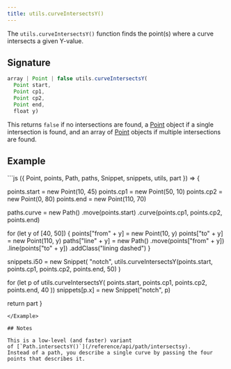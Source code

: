 ```yaml
---
title: utils.curveIntersectsY()
---
```


The `utils.curveIntersectsY()` function finds the point(s) where a curve
intersects a given Y-value.

## Signature

```js
array | Point | false utils.curveIntersectsY(
  Point start,
  Point cp1,
  Point cp2,
  Point end,
  float y)
```

This returns `false` if no intersections are found,
a [Point](/reference/api/point/) object if
a single intersection is found, and an array
of [Point](/reference/api/point/) objects if
multiple intersections are found.

## Example

<Example caption="A Utils.curveIntersectY() example">
```js
({ Point, points, Path, paths, Snippet, snippets, utils, part }) => {

points.start = new Point(10, 45)
points.cp1 = new Point(50, 10)
points.cp2 = new Point(0, 80)
points.end = new Point(110, 70)

paths.curve = new Path()
.move(points.start)
.curve(points.cp1, points.cp2, points.end)

for (let y of [40, 50]) {
points["from" + y] = new Point(10, y)
points["to" + y] = new Point(110, y)
paths["line" + y] = new Path()
.move(points["from" + y])
.line(points["to" + y])
.addClass("lining dashed")
}

snippets.i50 = new Snippet(
"notch",
utils.curveIntersectsY(points.start, points.cp1, points.cp2, points.end, 50)
)

for (let p of utils.curveIntersectsY(
points.start,
points.cp1,
points.cp2,
points.end,
40
))
snippets[p.x] = new Snippet("notch", p)

return part
}

```
</Example>

## Notes

This is a low-level (and faster) variant
of [`Path.intersectsY()`](/reference/api/path/intersectsy).
Instead of a path, you describe a single curve by passing the four
points that describes it.
```
